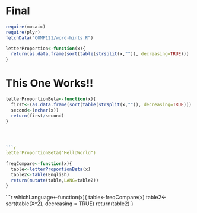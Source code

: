 Final
=========================
```r
require(mosaic)
require(plyr)
fetchData("COMP121/word-hints.R")
```

```r
letterProportion<-function(x){
  return(as.data.frame(sort(table(strsplit(x,"")), decreasing=TRUE)))
}
```

# This One Works!!
```r
letterProportionBeta<-function(x){
  first<-(as.data.frame(sort(table(strsplit(x,"")), decreasing=TRUE)))
  second<-(nchar(x))
  return(first/second)         
}




```r
letterProportionBeta("HelloWorld")

```



```r
freqCompare<-function(x){
  table<-letterProportionBeta(x)
  table2<-table(English)
  return(mutate(table,LANG=table2))
}


```


```r
whichLanguage<-function(x){
  table<-freqCompare(x)
  table2<-sort(table(X^2), decreasing = TRUE)
  return(table2)
}

  
